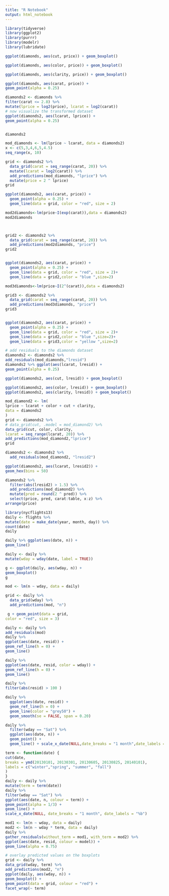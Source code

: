 ```yaml
---
title: "R Notebook"
output: html_notebook
---
```


```r
library(tidyverse)
library(ggplot2)
library(purrr)
library(modelr)
library(lubridate)
```



```r
ggplot(diamonds, aes(cut, price)) + geom_boxplot()

ggplot(diamonds, aes(color, price)) + geom_boxplot()

ggplot(diamonds, aes(clarity, price)) + geom_boxplot()
```



```r
ggplot(diamonds, aes(carat, price)) +
geom_point(alpha = 0.25)

```


```r
diamonds2 <- diamonds %>%
filter(carat <= 2.8) %>%
mutate(lprice = log2(price), lcarat = log2(carat))
# now visualize the transformed dataset
ggplot(diamonds2, aes(lcarat, lprice)) +
geom_point(alpha = 0.25)


diamonds2
```


```r
mod_diamonds <- lm(lprice ~ lcarat, data = diamonds2)
x <- c(5,3,4,6,5,4.5)
seq_range(x, 10)
```

```r
grid <- diamonds2 %>%
  data_grid(carat = seq_range(carat, 20)) %>%
  mutate(lcarat = log2(carat)) %>%
  add_predictions(mod_diamonds, "lprice") %>%
  mutate(price = 2 ^ lprice)
grid

```

```r
ggplot(diamonds2, aes(carat, price)) +
  geom_point(alpha = 0.25) +
  geom_line(data = grid, color = "red", size = 2)
```


```r
mod2diamonds<-lm(price~I(exp(carat)),data = diamonds2)
mod2diamonds



grid2 <- diamonds2 %>%
  data_grid(carat = seq_range(carat, 20)) %>%
  add_predictions(mod2diamonds, "price")
grid2


ggplot(diamonds2, aes(carat, price)) +
  geom_point(alpha = 0.25) +
  geom_line(data = grid, color = "red", size = 2)+
  geom_line(data = grid2,color = "blue ",size=2)


```




```r
mod3diamonds<-lm(price~I(2^(carat)),data = diamonds2)

grid3 <- diamonds2 %>%
  data_grid(carat = seq_range(carat, 20)) %>%
  add_predictions(mod3diamonds, "price")
grid3


ggplot(diamonds2, aes(carat, price)) +
  geom_point(alpha = 0.25) +
  geom_line(data = grid, color = "red", size = 2)+
  geom_line(data = grid2,color = "blue ",size=2)+
  geom_line(data = grid3,color = "yellow ",size=2)

```



```r
# add residuals to the diamonds dataset
diamonds2 <- diamonds2 %>%
add_residuals(mod_diamonds,"lresid")
diamonds2 %>% ggplot(aes(lcarat, lresid)) +
geom_point(alpha = 0.25)
```


```r
ggplot(diamonds2, aes(cut, lresid)) + geom_boxplot()

```

```r
ggplot(diamonds2, aes(color, lresid)) + geom_boxplot()
ggplot(diamonds2, aes(clarity, lresid)) + geom_boxplot()

```

```r
mod_diamond2 <- lm(
lprice ~ lcarat + color + cut + clarity,
data = diamonds2
)
grid <- diamonds2 %>%
# data_grid(cut, .model = mod_diamond2) %>%
data_grid(cut, color, clarity,
lcarat = seq_range(lcarat, 20)) %>%
add_predictions(mod_diamond2,"lprice")
grid

diamonds2 <- diamonds2 %>%
  add_residuals(mod_diamond2, "lresid2")

ggplot(diamonds2, aes(lcarat, lresid2)) +
geom_hex(bins = 50)

```

```r
diamonds2 %>%
  filter(abs(lresid2) > 1.5) %>%
  add_predictions(mod_diamond2) %>%
  mutate(pred = round(2 ^ pred)) %>%
  select(price, pred, carat:table, x:z) %>%
arrange(price)

```

```r
library(nycflights13)
daily <- flights %>%
mutate(date = make_date(year, month, day)) %>%
count(date)
daily
```

```r
daily %>% ggplot(aes(date, n)) +
geom_line()

```

```r
daily <- daily %>%
mutate(wday = wday(date, label = TRUE))

g <- ggplot(daily, aes(wday, n)) +
geom_boxplot()
g
```

```r
mod <- lm(n ~ wday, data = daily)

grid <- daily %>%
  data_grid(wday) %>%
  add_predictions(mod, "n")

 g + geom_point(data = grid,
color = "red", size = 3)
```

```r
daily <- daily %>%
add_residuals(mod)
daily %>%
ggplot(aes(date, resid)) +
geom_ref_line(h = 0) +
geom_line()
```

```r
daily %>%
ggplot(aes(date, resid, color = wday)) +
geom_ref_line(h = 0) +
geom_line()

```

```r
daily %>%
filter(abs(resid) > 100 )

```

```r
daily %>%
  ggplot(aes(date, resid)) +
  geom_ref_line(h = 0) +
  geom_line(color = "grey50") +
  geom_smooth(se = FALSE, span = 0.20)

```

```r
daily %>%
  filter(wday == "Sat") %>%
  ggplot(aes(date, n)) +
  geom_point() +
  geom_line() + scale_x_date(NULL,date_breaks = "1 month",date_labels = "%b")

```

```r
term <- function(date) {
cut(date,
breaks = ymd(20130101, 20130301, 20130605, 20130825, 20140101),
labels = c("winter","spring", "summer", "fall")
)
}
daily <- daily %>%
mutate(term = term(date))
daily %>%
filter(wday == "Sat") %>%
ggplot(aes(date, n, colour = term)) +
geom_point(alpha = 1/3) +
geom_line() +
scale_x_date(NULL, date_breaks = "1 month", date_labels = "%b")

```

```r
mod1 <- lm(n ~ wday, data = daily)
mod2 <- lm(n ~ wday * term, data = daily)
daily %>%
gather_residuals(without_term = mod1, with_term = mod2) %>%
ggplot(aes(date, resid, colour = model)) +
geom_line(alpha = 0.75)

```

```r
# overlay predicted values on the boxplots
grid <- daily %>%
data_grid(wday, term) %>%
add_predictions(mod2, "n")
ggplot(daily, aes(wday, n)) +
geom_boxplot() +
geom_point(data = grid, colour = "red") +
facet_wrap(~ term)
```

